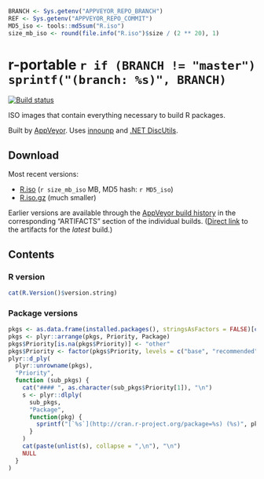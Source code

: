 ```r
BRANCH <- Sys.getenv("APPVEYOR_REPO_BRANCH")
REF <- Sys.getenv("APPVEYOR_REPO_COMMIT")
MD5_iso <- tools::md5sum("R.iso")
size_mb_iso <- round(file.info("R.iso")$size / (2 ** 20), 1)
```
r-portable `r if (BRANCH != "master") sprintf("(branch: %s)", BRANCH)`
==========
[![Build status](https://ci.appveyor.com/api/projects/status/w016xch3qm00msde/branch/`r BRANCH`)](https://ci.appveyor.com/project/krlmlr/r-portable/branch/`r BRANCH`)

ISO images that contain everything necessary to build R packages.

Built by [AppVeyor](http://www.appveyor.com/). Uses [innounp](http://innounp.sourceforge.net/) and [.NET DiscUtils](http://discutils.codeplex.com/).

## Download

Most recent versions:

- [R.iso](https://rportable.blob.core.windows.net/r-portable/`r BRANCH`/R.iso) (`r size_mb_iso` MB, MD5 hash: ``r MD5_iso``)
- [R.iso.gz](https://rportable.blob.core.windows.net/r-portable/`r BRANCH`/R.iso.gz) (much smaller)

Earlier versions are available through the [AppVeyor build history](https://ci.appveyor.com/project/krlmlr/r-portable/history) in the corresponding "ARTIFACTS" section of the individual builds.  ([Direct link](https://ci.appveyor.com/project/krlmlr/r-portable/build/artifacts) to the artifacts for the *latest* build.)

## Contents

### R version

```r
cat(R.Version()$version.string)
```

### Package versions

```r
pkgs <- as.data.frame(installed.packages(), stringsAsFactors = FALSE)[c("Package", "Version", "Priority")]
pkgs <- plyr::arrange(pkgs, Priority, Package)
pkgs$Priority[is.na(pkgs$Priority)] <- "other"
pkgs$Priority <- factor(pkgs$Priority, levels = c("base", "recommended", "other"))
plyr::d_ply(
  plyr::unrowname(pkgs),
  "Priority",
  function (sub_pkgs) {
    cat("#### ", as.character(sub_pkgs$Priority[1]), "\n")
    s <- plyr::dlply(
      sub_pkgs,
      "Package",
      function(pkg) {
        sprintf("[`%s`](http://cran.r-project.org/package=%s) (%s)", pkg$Package, pkg$Package, pkg$Version)
      }
    )
    cat(paste(unlist(s), collapse = ",\n"), "\n")
    NULL
  }
)
```
